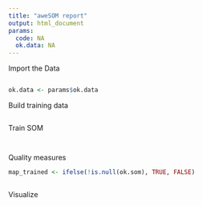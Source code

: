 ```yaml
---
title: "aweSOM report"
output: html_document
params:
  code: NA
  ok.data: NA
---
```



Import the Data
```r
```



```r
ok.data <- params$ok.data
```




Build training data
```r
```



Train SOM
```r

```

```r

```


Quality measures
```r
map_trained <- ifelse(!is.null(ok.som), TRUE, FALSE)
```

```r

```




Visualize 
```r

```

